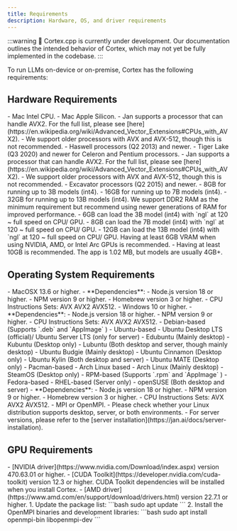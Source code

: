 ```yaml
---
title: Requirements
description: Hardware, OS, and driver requirements
---
```



:::warning
🚧 Cortex.cpp is currently under development. Our documentation outlines the intended behavior of Cortex, which may not yet be fully implemented in the codebase.
:::

To run LLMs on-device or on-premise, Cortex has the following requirements:

## Hardware Requirements
<Tabs>
  <TabItem value="CPU" label="CPU">
    <Tabs>
      <TabItem value="macOs" label="macOs">
        - Mac Intel CPU.
        - Mac Apple Silicon.
      </TabItem>
      <TabItem value="Intel" label="Intel" default>
        <Admonition type="info">
          - Jan supports a processor that can handle AVX2. For the full list, please see [here](https://en.wikipedia.org/wiki/Advanced_Vector_Extensions#CPUs_with_AVX2).
          - We support older processors with AVX and AVX-512, though this is not recommended.
        </Admonition>
        - Haswell processors (Q2 2013) and newer.
        - Tiger Lake (Q3 2020) and newer for Celeron and Pentium processors.
      </TabItem>
      <TabItem value="AMD" label="AMD">
        <Admonition type="info">
          - Jan supports a processor that can handle AVX2. For the full list, please see [here](https://en.wikipedia.org/wiki/Advanced_Vector_Extensions#CPUs_with_AVX2).
          - We support older processors with AVX and AVX-512, though this is not recommended.
        </Admonition>
        - Excavator processors (Q2 2015) and newer.
      </TabItem>
    </Tabs>
  </TabItem>
  <TabItem value="RAM" label="RAM">
    - 8GB for running up to 3B models (int4).
    - 16GB for running up to 7B models (int4).
    - 32GB for running up to 13B models (int4).
    <Admonition type="info">  
    We support DDR2 RAM as the minimum requirement but recommend using newer generations of RAM for improved performance.
    </Admonition>
  </TabItem>
  <TabItem value="GPU" label="GPU">
    - 6GB can load the 3B model (int4) with `ngl` at 120 ~ full speed on CPU/ GPU.
    - 8GB can load the 7B model (int4) with `ngl` at 120 ~ full speed on CPU/ GPU.
    - 12GB can load the 13B model (int4) with `ngl` at 120 ~ full speed on CPU/ GPU.
    <Admonition type="info">  
      Having at least 6GB VRAM when using NVIDIA, AMD, or Intel Arc GPUs is recommended.
    </Admonition>
  </TabItem>
  <TabItem value="Disk" label="Disk">
    - Having at least 10GB is recommended.
    <Admonition type="info">  
      The app is 1.02 MB, but models are usually 4GB+.
    </Admonition>
  </TabItem>
</Tabs>

## Operating System Requirements
<Tabs>
  <TabItem value="Mac" label="Mac">
    - MacOSX 13.6 or higher.
    - **Dependencies**:
        - Node.js version 18 or higher.
        - NPM version 9 or higher.
        - Homebrew version 3 or higher.
        - CPU Instructions Sets: AVX AVX2 AVX512.
  </TabItem>
  <TabItem value="Windows" label="Windows">
    - Windows 10 or higher.
    - **Dependencies**:
        - Node.js version 18 or higher.
        - NPM version 9 or higher.
        - CPU Instructions Sets: AVX AVX2 AVX512.
  </TabItem>
  <TabItem value="Linux" label="Linux">
    - Debian-based (Supports `.deb` and `AppImage` )
    - Ubuntu-based
        - Ubuntu Desktop LTS (official)/ Ubuntu Server LTS (only for server)
        - Edubuntu (Mainly desktop)
        - Kubuntu (Desktop only)
        - Lubuntu (Both desktop and server, though mainly desktop)
        - Ubuntu Budgie (Mainly desktop)
        - Ubuntu Cinnamon (Desktop only)
        - Ubuntu Kylin (Both desktop and server)
        - Ubuntu MATE (Desktop only)
    - Pacman-based
        - Arch Linux based
            - Arch Linux (Mainly desktop)
            - SteamOS (Desktop only)
    - RPM-based (Supports `.rpm` and `AppImage` )
    - Fedora-based
        - RHEL-based (Server only)
    - openSUSE (Both desktop and server)
    - **Dependencies**:
        - Node.js version 18 or higher.
        - NPM version 9 or higher.
        - Homebrew version 3 or higher.
        - CPU Instructions Sets: AVX AVX2 AVX512.
        - MPI or OpenMPI.
    <Admonition type="info">
      - Please check whether your Linux distribution supports desktop, server, or both environments.
      - For server versions, please refer to the [server installation](https://jan.ai/docs/server-installation).
    </Admonition>
  </TabItem>
</Tabs>

## GPU Requirements
<Tabs>
  <TabItem value="nvidia" label="NVIDIA">
    - [NVIDIA driver](https://www.nvidia.com/Download/index.aspx) version 470.63.01 or higher.
    - [CUDA Toolkit](https://developer.nvidia.com/cuda-toolkit) version 12.3 or higher.
    <Admonition type="info">  
      CUDA Toolkit dependencies will be installed when you install Cortex.
    </Admonition>
  </TabItem>
  <TabItem value="amd" label="AMD">
    - [AMD driver](https://www.amd.com/en/support/download/drivers.html) version 22.7.1 or higher.
  </TabItem>
  <TabItem value="mpi" label="MPI/OpenMPI">
    <Tabs>
      <TabItem value="linux-mpi" label="Linux">
        1. Update the package list:
        ```bash
        sudo apt update
        ```
        2. Install the OpenMPI binaries and development libraries:
        ```bash
        sudo apt install openmpi-bin libopenmpi-dev
        ```
      </TabItem>
    </Tabs>
  </TabItem>
</Tabs>
